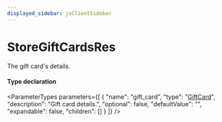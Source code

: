 ```yaml
---
displayed_sidebar: jsClientSidebar
---
```



# StoreGiftCardsRes

The gift card's details.

#### Type declaration

<ParameterTypes parameters={[
  {
    "name": "gift_card",
    "type": "[GiftCard](../classes/internal.GiftCard-1.mdx)",
    "description": "Gift card details.",
    "optional": false,
    "defaultValue": "",
    "expandable": false,
    "children": []
  }
]} />
